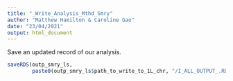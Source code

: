 ```yaml
---
title: "_Write_Analysis_Mthd_Smry"
author: "Matthew Hamilton & Caroline Gao"
date: "23/04/2021"
output: html_document
---
```


Save an updated record of our analysis.

```r
saveRDS(outp_smry_ls, 
        paste0(outp_smry_ls$path_to_write_to_1L_chr, "/I_ALL_OUTPUT_.RDS"))
```